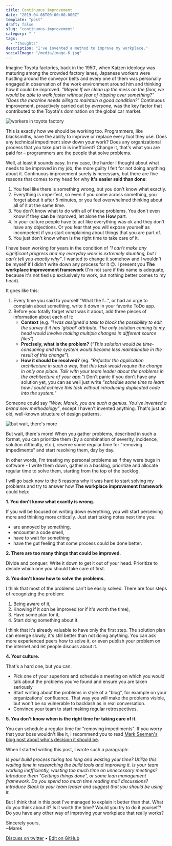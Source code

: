 ```yaml
---
title: Continuous improvement
date: "2019-04-08T00:00:00.000Z"
template: "post"
draft: false
slug: "continuous-improvement"
category: " "
tags:
  - "thoughts"
description: "I've invented a method to improve my workplace."
socialImage: "/media/image-6.jpg"
---
```


Imagine Toyota factories, back in the 1950', when Kaizen ideology was maturing among the crowded factory lanes, Japanese workers were hustling around the conveyor belts and every one of them was personally engaged in observation of the work environment around him and thinking how it could be improved. _"Maybe If we clean up the mess on the floor, we would be able to walk faster without fear of tripping over something?" "Does the machine needs oiling to maintain a good condition?"_ Continuous improvement, proactively carried out by _everyone_, was the key factor that contributed to the Toyota's domination on the global car market.

![workers in toyota factory](/media/image-7.jpg)

This is exactly how we should be working too. Programmers, like blacksmiths, have the ability to improve or replace every tool they use. Does any technical impediment slow down your work? Does any organizational process that you take part in is inefficient? Change it, that's what you are paid for – programmers are the people that solve problems.

Well, at least it sounds easy. In my case, the harder I thought about what needs to be improved in my job, the more guilty I felt for not doing anything about it. Continuous improvement surely is necessary, but there are five reasons that comes to my head for why **it's easier said than done**:

1. You feel like there is something wrong, but you don't know what exactly.
2. Everything is imperfect, so even if you come across something, you forget about it after 5 minutes, or you feel overwhelmed thinking about all of it at the same time.
3. You don't know what to do with all of these problems. You don't even know if they **can** be improved, let alone the **How** part.
4. In your culture people have to act like everything was ok and they don't have any objections. Or you fear that you will expose yourself as incompetent if you start complaining about things that you are part of.
5. You just don't know when is the right time to take care of it.

I have been working for years in the condition of _"I can't make any significant progress and my everyday work is extremely daunting, but I can't tell you exactly why"_. I wanted to change it somehow and I wouldn't be myself if I didn't write down any process for it 😉. I present you **The workplace improvement framework** (I'm not sure if this name is adequate, because it's not tied up exclusively to work, but nothing better comes to my head).

It goes like this:

1. Every time you said to yourself "What the f...", or had an urge to complain about something, write it down in your favorite ToDo app.
2. Before you totally forget what was it about, add three pieces of information about each of it:
   - **Context** (e.g. _"I was assigned a task to block the possibility to edit the survey if it has 'global' attribute. The only solution coming to my head would involve making multiple changes in different source files"_)
   - **Precisely, what is the problem?** (_"This solution would be time-consuming and the system would become less maintainable in the result of this change"_).
   - **How it should be resolved?** (eg. _"Refactor the application architecture in such a way, that this task would require the change in only one place. Talk with your team leader about the problems in the architecture of your app."_)
     Don't panic if you don't have any solution yet, you can as well just write _"schedule some time to learn how I could achieve this task without introducing duplicated code into the system."_

Someone could say _"Wow, Marek, you are such a genius. You've invented a brand new methodology"_, except I haven't invented anything. That's just an old, well-known structure of design patterns.

![but wait, there's more](/media/image-8.jpg)

But wait, there's more! When you gather problems, described in such a format, you can prioritize them (by a combination of severity, incidence, solution difficulty, etc.), reserve some regular time for "removing impediments" and start resolving them, day by day.

In other words, I'm treating my personal problems as if they were bugs in software - I write them down, gather in a backlog, prioritize and allocate regular time to solve them, starting from the top of the backlog.

I will go back now to the 5 reasons why it was hard to start solving my problems and try to answer how **The workplace improvement framework** could help:

**1. You don't know what exactly is wrong.**

If you will be focused on writing down everything, you will start perceiving more and thinking more critically. Just start taking notes next time you:

- are annoyed by something,
- encounter a code smell,
- have to wait for something
- have the gut feeling that some process could be done better.

**2. There are too many things that could be improved.**

Divide and conquer: Write it down to get it out of your head. Prioritize to decide which one you should take care of first.

**3. You don't know how to solve the problems.**

I think that most of the problems can't be easily solved. There are four steps of recognizing the problem:

1.  Being aware of it,
2.  Knowing if it _can_ be improved (or if it's worth the time),
3.  Have some plan for it,
4.  Start doing something about it.

I think that it's already valuable to have only the first step. The solution plan can emerge slowly, it's still better than not doing anything. You can ask more experienced peers how to solve it, or even publish your problem on the internet and let people discuss about it.

**4. Your culture.**

That's a hard one, but you can:

- Pick one of your superiors and schedule a meeting on which you would talk about the problems you've found and ensure you are taken seriously
- Start writing about the problems in style of a "blog", for example on your organizations' confluence. That way you will make the problems visible, but won't be so vulnerable to backlash as in real conversation.
- Convince your team to start making regular retrospectives.

**5. You don't know when is the right time for taking care of it.**

You can schedule a regular time for "removing impediments". If you worry that your boss wouldn't like it, I recommend you to read [Mark Seeman's blog post about who's decision it should be](https://blog.ploeh.dk/2019/03/18/the-programmer-as-decision-maker/).

When I started writing this post, I wrote such a paragraph:

_Is your build process taking too long and wasting your time? Utilize this waiting time in researching the build tools and improving it. Is your team working inefficiently, wasting too much time on unnecessary meetings? Introduce them "Gettings things done", or some lean management framework. Do you spend too much time reading mail discussions? introduce Slack to your team leader and suggest that you should be using it._

But I think that in this post I've managed to explain it better than that. What do you think about it? Is it worth the time? Would you try to do it yourself? Do you have any other way of improving your workplace that really works?

Sincerely yours,<br />
~Marek

[Discuss on twitter](https://twitter.com/marek_us/status/1115115703600852992) • [Edit on GitHub](https://github.com/mcalus3/create-react-blog/blob/master/src/routes/posts/2019-04-08-continous-improvement/document-English.mdx)
